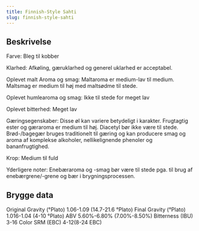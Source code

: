 ```yaml
---
title: Finnish-Style Sahti
slug: finnish-style-sahti
---
```


## Beskrivelse
Farve: Bleg til kobber

Klarhed: Afkøling, gæruklarhed og generel uklarhed er acceptabel.

Oplevet malt Aroma og smag: Maltaroma er medium-lav til medium. Maltsmag er medium til høj med maltsødme til stede.

Oplevet humlearoma og smag: Ikke til stede for meget lav

Oplevet bitterhed: Meget lav

Gæringsegenskaber: Disse øl kan variere betydeligt i karakter. Frugtagtig ester og gæraroma er medium til høj. Diacetyl bør ikke være til stede. Brød-/bagegær bruges traditionelt til gæring og kan producere smag og aroma af komplekse alkoholer, nellikelignende phenoler og bananfrugtighed.

Krop: Medium til fuld

Yderligere noter: Enebæraroma og -smag bør være til stede pga. til brug af enebærgrene/-grene og bær i brygningsprocessen.



## Brygge data
Original Gravity (°Plato) 1.06-1.09 (14.7-21.6 °Plato)
Final Gravity  (°Plato) 1.016-1.04 (4-10 °Plato)
ABV 5.60%-6.80% (7.00%-8.50%)
Bitterness (IBU) 3-16
Color SRM (EBC) 4-12(8-24 EBC)					

